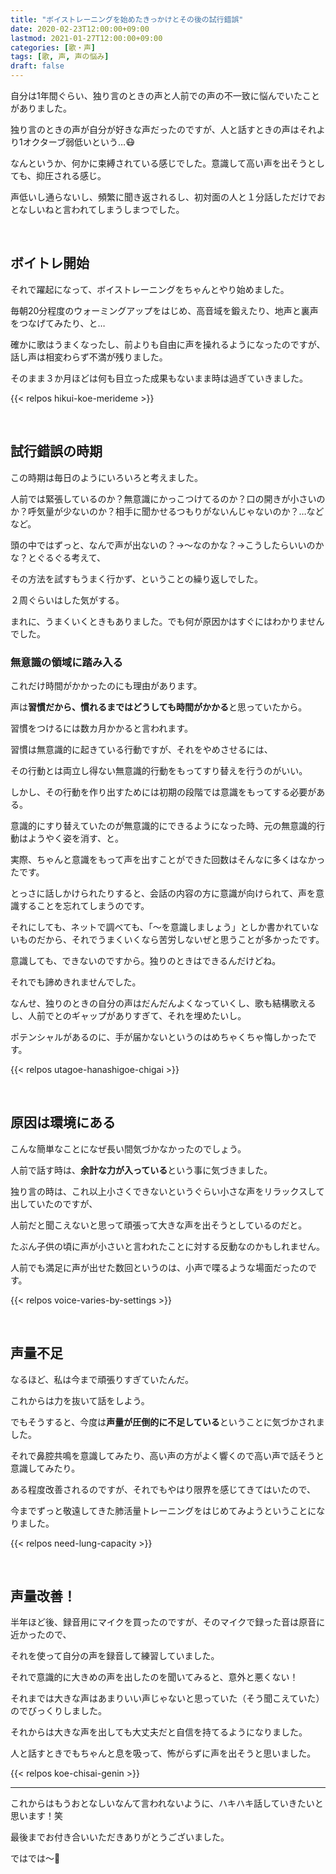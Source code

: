 ```yaml
---
title: "ボイストレーニングを始めたきっかけとその後の試行錯誤"
date: 2020-02-23T12:00:00+09:00
lastmod: 2021-01-27T12:00:00+09:00
categories: [歌・声]
tags: [歌, 声, 声の悩み]
draft: false
---
```


自分は1年間ぐらい、独り言のときの声と人前での声の不一致に悩んでいたことがありました。

独り言のときの声が自分が好きな声だったのですが、人と話すときの声はそれより1オクターブ弱低いという…:mask:

なんというか、何かに束縛されている感じでした。意識して高い声を出そうとしても、抑圧される感じ。
<!--more-->
声低いし通らないし、頻繁に聞き返されるし、初対面の人と１分話しただけでおとなしいねと言われてしまうしまつでした。

<br/>

## ボイトレ開始

それで躍起になって、ボイストレーニングをちゃんとやり始めました。

毎朝20分程度のウォーミングアップをはじめ、高音域を鍛えたり、地声と裏声をつなげてみたり、と…

確かに歌はうまくなったし、前よりも自由に声を操れるようになったのですが、話し声は相変わらず不満が残りました。

そのまま３か月ほどは何も目立った成果もないまま時は過ぎていきました。

{{< relpos hikui-koe-merideme >}}

<br/>

## 試行錯誤の時期

この時期は毎日のようにいろいろと考えました。

人前では緊張しているのか？無意識にかっこつけてるのか？口の開きが小さいのか？呼気量が少ないのか？相手に聞かせるつもりがないんじゃないのか？…などなど。

頭の中ではずっと、なんで声が出ないの？→〜なのかな？→こうしたらいいのかな？とぐるぐる考えて、

その方法を試すもうまく行かず、ということの繰り返しでした。

２周ぐらいはした気がする。

まれに、うまくいくときもありました。でも何が原因かはすぐにはわかりませんでした。

### 無意識の領域に踏み入る

これだけ時間がかかったのにも理由があります。

声は**習慣だから、慣れるまではどうしても時間がかかる**と思っていたから。

習慣をつけるには数カ月かかると言われます。

習慣は無意識的に起きている行動ですが、それをやめさせるには、

その行動とは両立し得ない無意識的行動をもってすり替えを行うのがいい。

しかし、その行動を作り出すためには初期の段階では意識をもってする必要がある。

意識的にすり替えていたのが無意識的にできるようになった時、元の無意識的行動はようやく姿を消す、と。

実際、ちゃんと意識をもって声を出すことができた回数はそんなに多くはなかったです。

とっさに話しかけられたりすると、会話の内容の方に意識が向けられて、声を意識することを忘れてしまうのです。

それにしても、ネットで調べても、「〜を意識しましょう」としか書かれていないものだから、それでうまくいくなら苦労しないぜと思うことが多かったです。

意識しても、できないのですから。独りのときはできるんだけどね。

それでも諦めきれませんでした。

なんせ、独りのときの自分の声はだんだんよくなっていくし、歌も結構歌えるし、人前でとのギャップがありすぎて、それを埋めたいし。

ポテンシャルがあるのに、手が届かないというのはめちゃくちゃ悔しかったです。

{{< relpos utagoe-hanashigoe-chigai >}}

<br/>

## 原因は環境にある

こんな簡単なことになぜ長い間気づかなかったのでしょう。

人前で話す時は、**余計な力が入っている**という事に気づきました。

独り言の時は、これ以上小さくできないというぐらい小さな声をリラックスして出していたのですが、

人前だと聞こえないと思って頑張って大きな声を出そうとしているのだと。

たぶん子供の頃に声が小さいと言われたことに対する反動なのかもしれません。

人前でも満足に声が出せた数回というのは、小声で喋るような場面だったのです。

{{< relpos voice-varies-by-settings >}}

<br/>

## 声量不足

なるほど、私は今まで頑張りすぎていたんだ。

これからは力を抜いて話をしよう。

でもそうすると、今度は**声量が圧倒的に不足している**ということに気づかされました。

それで鼻腔共鳴を意識してみたり、高い声の方がよく響くので高い声で話そうと意識してみたり。

ある程度改善されるのですが、それでもやはり限界を感じてきてはいたので、

今までずっと敬遠してきた肺活量トレーニングをはじめてみようということになりました。

{{< relpos need-lung-capacity >}}

<br/>

## 声量改善！

半年ほど後、録音用にマイクを買ったのですが、そのマイクで録った音は原音に近かったので、

それを使って自分の声を録音して練習していました。

それで意識的に大きめの声を出したのを聞いてみると、意外と悪くない！

それまでは大きな声はあまりいい声じゃないと思っていた（そう聞こえていた）のでびっくりしました。

それからは大きな声を出しても大丈夫だと自信を持てるようになりました。

人と話すときでもちゃんと息を吸って、怖がらずに声を出そうと思いました。

{{< relpos koe-chisai-genin >}}

---

これからはもうおとなしいなんて言われないように、ハキハキ話していきたいと思います！笑

最後までお付き合いいただきありがとうございました。

ではでは～:wave:
